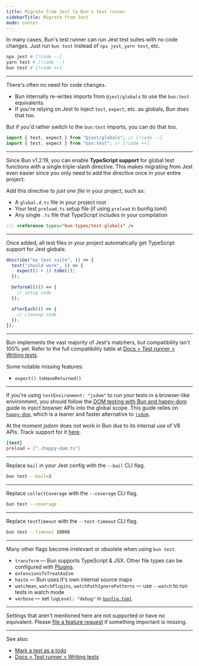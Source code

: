 ---
title: Migrate from Jest to Bun's test runner
sidebarTitle: Migrate from Jest
mode: center
---

In many cases, Bun's test runner can run Jest test suites with no code changes. Just run `bun test` instead of `npx jest`, `yarn test`, etc.

```sh terminal icon="terminal"
npx jest # [!code --]
yarn test # [!code --]
bun test # [!code ++]
```

---

There's often no need for code changes.

- Bun internally re-writes imports from `@jest/globals` to use the `bun:test` equivalents.
- If you're relying on Jest to inject `test`, `expect`, etc. as globals, Bun does that too.

But if you'd rather switch to the `bun:test` imports, you can do that too.

```ts title="test.ts" icon="/icons/typescript.svg"
import { test, expect } from "@jest/globals"; // [!code --]
import { test, expect } from "bun:test"; // [!code ++]
```

---

Since Bun v1.2.19, you can enable **TypeScript support** for global test functions with a single triple-slash directive. This makes migrating from Jest even easier since you only need to add the directive once in your entire project:

Add this directive to _just one file_ in your project, such as:

- A `global.d.ts` file in your project root
- Your test `preload.ts` setup file (if using `preload` in bunfig.toml)
- Any single `.ts` file that TypeScript includes in your compilation

```ts title="global.d.ts" icon="/icons/typescript.svg"
/// <reference types="bun-types/test-globals" />
```

---

Once added, all test files in your project automatically get TypeScript support for Jest globals:

```ts math.test.ts icon="/icons/typescript.svg"
describe("my test suite", () => {
  test("should work", () => {
    expect(1 + 1).toBe(2);
  });

  beforeAll(() => {
    // setup code
  });

  afterEach(() => {
    // cleanup code
  });
});
```

---

Bun implements the vast majority of Jest's matchers, but compatibility isn't 100% yet. Refer to the full compatibility table at [Docs > Test runner > Writing tests](https://bun.sh/docs/test/writing#matchers).

Some notable missing features:

- `expect().toHaveReturned()`

---

If you're using `testEnvironment: "jsdom"` to run your tests in a browser-like environment, you should follow the [DOM testing with Bun and happy-dom](/guides/test/happy-dom) guide to inject browser APIs into the global scope. This guide relies on [`happy-dom`](https://github.com/capricorn86/happy-dom), which is a leaner and faster alternative to [`jsdom`](https://github.com/jsdom/jsdom).

At the moment jsdom does not work in Bun due to its internal use of V8 APIs. Track support for it [here](https://github.com/oven-sh/bun/issues/3554).

```toml bunfig.toml
[test]
preload = ["./happy-dom.ts"]
```

---

Replace `bail` in your Jest config with the `--bail` CLI flag.

```sh terminal icon="terminal"
bun test --bail=3
```

---

Replace `collectCoverage` with the `--coverage` CLI flag.

```sh terminal icon="terminal"
bun test --coverage
```

---

Replace `testTimeout` with the `--test-timeout` CLI flag.

```sh terminal icon="terminal"
bun test --timeout 10000
```

---

Many other flags become irrelevant or obsolete when using `bun test`.

- `transform` — Bun supports TypeScript & JSX. Other file types can be configured with [Plugins](https://bun.sh/docs/runtime/plugins).
- `extensionsToTreatAsEsm`
- `haste` — Bun uses it's own internal source maps
- `watchman`, `watchPlugins`, `watchPathIgnorePatterns` — use `--watch` to run tests in watch mode
- `verbose` — set `logLevel: "debug"` in [`bunfig.toml`](https://bun.sh/docs/runtime/bunfig#loglevel)

---

Settings that aren't mentioned here are not supported or have no equivalent. Please [file a feature request](https://github.com/oven-sh/bun) if something important is missing.

---

See also:

- [Mark a test as a todo](/guides/test/todo-tests)
- [Docs > Test runner > Writing tests](https://bun.sh/docs/test/writing)
